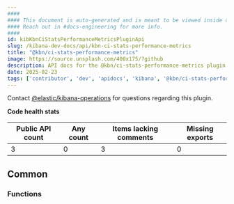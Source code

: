 ```yaml
---
####
#### This document is auto-generated and is meant to be viewed inside our experimental, new docs system.
#### Reach out in #docs-engineering for more info.
####
id: kibKbnCiStatsPerformanceMetricsPluginApi
slug: /kibana-dev-docs/api/kbn-ci-stats-performance-metrics
title: "@kbn/ci-stats-performance-metrics"
image: https://source.unsplash.com/400x175/?github
description: API docs for the @kbn/ci-stats-performance-metrics plugin
date: 2025-02-23
tags: ['contributor', 'dev', 'apidocs', 'kibana', '@kbn/ci-stats-performance-metrics']
---
```




Contact [@elastic/kibana-operations](https://github.com/orgs/elastic/teams/kibana-operations) for questions regarding this plugin.

**Code health stats**

| Public API count  | Any count | Items lacking comments | Missing exports |
|-------------------|-----------|------------------------|-----------------|
| 3 | 0 | 3 | 0 |

## Common

### Functions
<DocDefinitionList data={kbnCiStatsPerformanceMetricsObj.common.functions}/>


